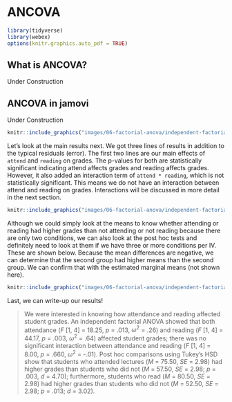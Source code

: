 # ANCOVA

```r
library(tidyverse)
library(webex)
options(knitr.graphics.auto_pdf = TRUE)
```

## What is ANCOVA?

Under Construction

## ANCOVA in jamovi

Under Construction

```r
knitr::include_graphics("images/06-factorial-anova/independent-factorial_assumptions.png")
```

Let's look at the main results next. We got three lines of results in addition to the typical residuals (error). The first two lines are our main effects of `attend` and `reading` on grades. The p-values for both are statistically significant indicating attend affects grades and reading affects grades. However, it also added an interaction term of `attend * reading`, which is not statistically significant. This means we do not have an interaction between attend and reading on grades. Interactions will be discussed in more detail in the next section.

```r
knitr::include_graphics("images/06-factorial-anova/independent-factorial_results.png")
```

Although we could simply look at the means to know whether attending or reading had higher grades than not attending or not reading because there are only two conditions, we can also look at the post hoc tests and definitely need to look at them if we have three or more conditions per IV. These are shown below. Because the mean differences are negative, we can determine that the second group had higher means than the second group. We can confirm that with the estimated marginal means (not shown here).

```r
knitr::include_graphics("images/06-factorial-anova/independent-factorial_posthoc.png")
```

Last, we can write-up our results!

> We were interested in knowing how attendance and reading affected student grades. An independent factorial ANOVA showed that both attendance (*F* [1, 4] = 18.25, *p* = .013, $\omega^2$ = .26) and reading (*F* [1, 4] = 44.17, *p* = .003, $\omega^2$ = .64) affected student grades; there was no significant interaction between attendance and reading (*F* [1, 4] = 8.00, *p* = .660, $\omega^2$ = -.01). Post hoc comparisons using Tukey's HSD show that students who attended lectures (*M* = 75.50, *SE* = 2.98) had higher grades than students who did not (*M* = 57.50, *SE* = 2.98; *p* = .003, *d* = 4.70); furthermore, students who read (*M* = 80.50, *SE* = 2.98) had higher grades than students who did not (*M* = 52.50, *SE* = 2.98; *p* = .013; *d* = 3.02).
